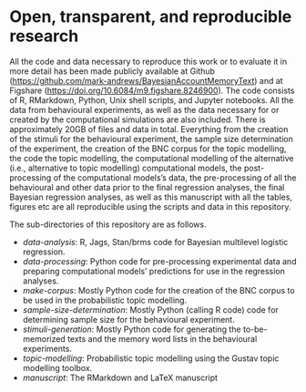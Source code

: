 # Open, transparent, and reproducible research \label{app:open_science}

All the code and data necessary to reproduce this work or to evaluate it in
more detail has been made publicly available at Github
(<https://github.com/mark-andrews/BayesianAccountMemoryText>) and at Figshare
(<https://doi.org/10.6084/m9.figshare.8246900>). The code consists of R,
RMarkdown, Python, Unix shell scripts, and Jupyter notebooks.  All the data
from behavioural experiments, as well as the data necessary for or created by
the computational simulations are also included. There is approximately 20GB of
files and data in total.  Everything from the creation of the stimuli for the
behavioural experiment, the sample size determination of the experiment, the
creation of the BNC corpus for the topic modelling, the code the topic
modelling, the computational modelling of the alternative (i.e., alternative to
topic modelling) computational models, the post-processing of the computational
models's data, the pre-processing of all the behavioural and other data prior
to the final regression analyses, the final Bayesian regression analyses, as
well as this manuscript with all the tables, figures etc are all reproducible
using the scripts and data in this repository.

The sub-directories of this repository are as follows.

* *data-analysis*: R, Jags, Stan/brms code for Bayesian multilevel logistic regression.
* *data-processing*: Python code for pre-processing experimental data and preparing computational models' predictions for use in the regression analyses.
* *make-corpus*: Mostly Python code for the creation of the BNC corpus to be used in the probabilistic topic modelling.
* *sample-size-determination*: Mostly Python (calling R code) code for determining sample size for the behavioural experiment.
* *stimuli-generation*: Mostly Python code for generating the to-be-memorized texts and the memory word lists in the behavioural experiments.
* *topic-modelling*: Probabilistic topic modelling using the Gustav topic modelling toolbox.
* *manuscript*: The RMarkdown and LaTeX manuscript 
